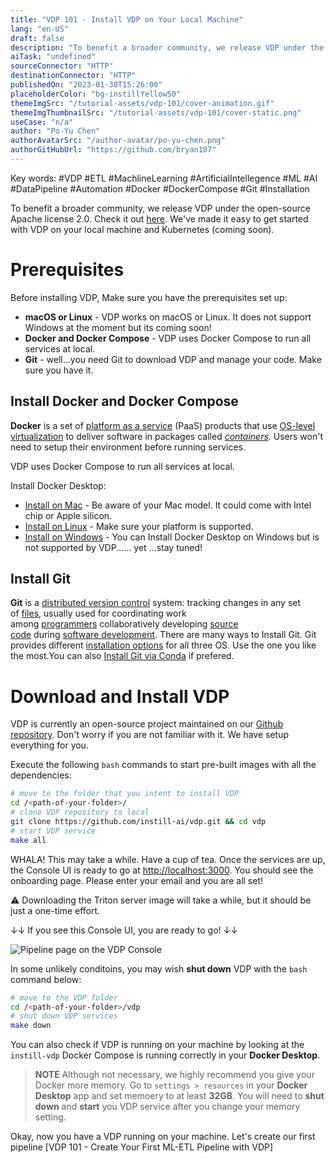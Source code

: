 ```yaml
---
title: "VDP 101 - Install VDP on Your Local Machine"
lang: "en-US"
draft: false
description: "To benefit a broader community, we release VDP under the open-source Apache license 2.0. We've made it easy to get started with VDP on your local machine and Kubernetes (coming soon). "
aiTask: "undefined"
sourceConnector: "HTTP"
destinationConnector: "HTTP"
publishedOn: "2023-01-30T15:26:00"
placeholderColor: "bg-instillYellow50"
themeImgSrc: "/tutorial-assets/vdp-101/cover-animation.gif"
themeImgThumbnailSrc: "/tutorial-assets/vdp-101/cover-static.png"
useCase: "n/a"
author: "Po-Yu Chen"
authorAvatarSrc: "/author-avatar/po-yu-chen.png"
authorGitHubUrl: "https://github.com/bryan107"
---
```


Key words: #VDP #ETL #MachlineLearning #ArtificialIntellegence #ML #AI #DataPipeline #Automation #Docker #DockerCompose #Git #Installation  

To benefit a broader community, we release VDP under the open-source Apache license 2.0. Check it out [here](https://github.com/instill-ai/vdp/blob/main/LICENSE). We've made it easy to get started with VDP on your local machine and Kubernetes (coming soon). 

# Prerequisites

Before installing VDP, Make sure you have the prerequisites set up: 
- **macOS or Linux** - VDP works on macOS or Linux. It does not support Windows at the moment but its coming soon!
- **Docker and Docker Compose** - VDP uses Docker Compose to run all services at local.
- **Git** - well...you need Git to download VDP and manage your code. Make sure you have it. 

## Install Docker and Docker Compose

**Docker** is a set of [platform as a service](https://en.wikipedia.org/wiki/Platform_as_a_service "Platform as a service") (PaaS) products that use [OS-level virtualization](https://en.wikipedia.org/wiki/OS-level_virtualization "OS-level virtualization") to deliver software in packages called _[containers](https://en.wikipedia.org/wiki/Container_(virtualization) "Container (virtualization)")_. Users won't need to setup their environment before running services.

VDP uses Docker Compose to run all services at local. 

Install Docker Desktop:
- [Install on Mac](https://docs.docker.com/desktop/install/mac-install/) - Be aware of your Mac model. It could come with Intel chip or Apple silicon.
- [Install on Linux](https://docs.docker.com/desktop/install/linux-install/) - Make sure your platform is supported.
- [Install on Windows](https://docs.docker.com/desktop/install/windows-install/) - You can Install Docker Desktop on Windows but is not supported by VDP...... yet ...stay tuned!

## Install Git

**Git** is a [distributed version control](https://en.wikipedia.org/wiki/Distributed_version_control "Distributed version control") system: tracking changes in any set of [files](https://en.wikipedia.org/wiki/Computer_file "Computer file"), usually used for coordinating work among [programmers](https://en.wikipedia.org/wiki/Programmer "Programmer") collaboratively developing [source code](https://en.wikipedia.org/wiki/Source_code "Source code") during [software development](https://en.wikipedia.org/wiki/Software_development "Software development").
There are many ways to Install Git. Git provides different [installation options](https://git-scm.com/downloads) for all three OS. Use the one you like the most.You can also [Install Git via Conda](https://www.anaconda.com/products/distribution) if prefered. 


# Download and Install VDP

VDP is currently an open-source project maintained on our [Github repository](https://github.com/instill-ai/vdp). Don't worry if you are not familiar with it. We have setup everything for you.

Execute the following `bash` commands to start pre-built images with all the dependencies:

```bash
# move to the folder that you intent to install VDP
cd /<path-of-your-folder>/
# clone VDP repository to local
git clone https://github.com/instill-ai/vdp.git && cd vdp
# start VDP service 
make all
```

WHALA! This may take a while. Have a cup of tea. Once the services are up, the Console UI is ready to go at [http://localhost:3000](http://localhost:3000/). You should see the onboarding page. Please enter your email and you are all set!

⚠︎ Downloading the Triton server image will take a while, but it should be just a one-time effort.

↓↓ If you see this Console UI, you are ready to go! ↓↓

<img
  src="/tutorial-assets/vdp-101-introduction/onboarding.png"
  alt="Pipeline page on the VDP Console"
/>

In some unlikely conditoins, you may wish **shut down** VDP with the `bash` command below:

```bash
# move to the VDP folder
cd /<path-of-your-folder>/vdp
# shut down VDP services 
make down
```

You can also check if VDP is running on your machine by looking at the `instill-vdp` Docker Compose is running correctly in your **Docker Desktop**.

> **NOTE**
> Although not necessary, we highly recommend you give your Docker more memory. Go to `settings > resources` in your **Docker Desktop** app and set memoery to at least **32GB**. You will need to **shut down** and **start** you VDP service after you change your memory setting.

Okay, now you have a VDP running on your machine. Let's create our first pipeline [VDP 101 - Create Your First ML-ETL Pipeline with VDP]